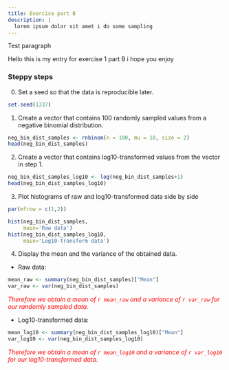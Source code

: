 ```yaml
---
title: Exercise part B
description: |
  lorem ipsum dolor sit amet i do some sampling
---
```


Test paragraph

Hello this is my entry for exercise 1 part B i hope you enjoy

### Steppy steps

0. Set a seed so that the data is reproducible later.
```r
set.seed(1337)
```

1. Create a vector that contains 100 randomly sampled values from a negative binomial distribution.
```r
neg_bin_dist_samples <- rnbinom(n = 100, mu = 10, size = 2)
head(neg_bin_dist_samples)
```
2. Create a vector that contains log10-transformed values from the vector in step 1.
```r
neg_bin_dist_samples_log10 <- log(neg_bin_dist_samples+1)
head(neg_bin_dist_samples_log10)
```
3. Plot histograms of raw and log10-transformed data side by side 
```r
par(mfrow = c(1,2))

hist(neg_bin_dist_samples,
     main='Raw data')
hist(neg_bin_dist_samples_log10,
     main='Log10-transform data')
```
4. Display the mean and the variance of the obtained data.

* Raw data:
```r
mean_raw <- summary(neg_bin_dist_samples)["Mean"]
var_raw <- var(neg_bin_dist_samples)
```
<span style="color: red;">
*Therefore we obtain a mean of `r mean_raw` and a variance of `r var_raw` for our randomly sampled data.*
</span>

* Log10-transformed data:
```r
mean_log10 <- summary(neg_bin_dist_samples_log10)["Mean"]
var_log10 <- var(neg_bin_dist_samples_log10)
```
<span style="color: red;">
*Therefore we obtain a mean of `r mean_log10` and a variance of `r var_log10` for our log10-transformed data.*
</span>
